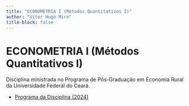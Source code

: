 ```yaml
---
title: "ECONOMETRIA I (Métodos Quantitativos I)"
author: "Vitor Hugo Miro"
title-block: false
---
```


# ECONOMETRIA I (Métodos Quantitativos I)

Disciplina ministrada no Programa de Pós-Graduação em Economia Rural da Universidade Federal do Ceará.

- [Programa da Disciplina (2024)](docs/docs_econometria/programa_2024.pdf)

